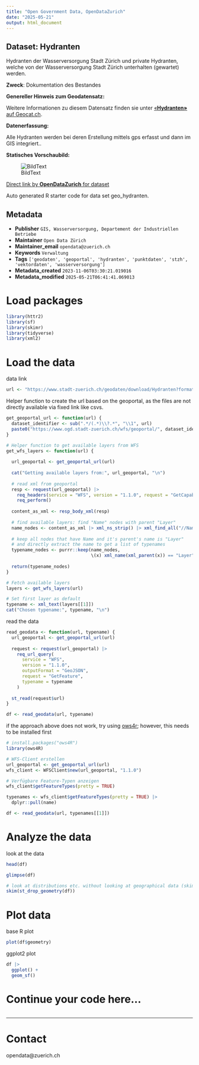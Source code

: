 ```yaml
---
title: "Open Government Data, OpenDataZurich"
date: "2025-05-21"
output: html_document
---
```


## Dataset: Hydranten

Hydranten der Wasserversorgung Stadt Zürich und private Hydranten, welche von der Wasserversorgung Stadt Zürich unterhalten (gewartet) werden.

**Zweck**: Dokumentation des Bestandes

**Genereller Hinweis zum Geodatensatz:**


Weitere Informationen zu diesem Datensatz finden sie unter [«**Hydranten»** auf Geocat.ch](https://www.geocat.ch/geonetwork/srv/ger/catalog.search#/metadata/d07c48fc-89a9-40d6-b48c-3939c5dcc3da).				
			   

**Datenerfassung:**

Alle Hydranten werden bei deren Erstellung mittels gps erfasst und dann im GIS integriert..

**Statisches Vorschaubild:**

![BildText](https://www.gis.stadt-zuerich.ch/zueriplan_docs/geocat/d07c48fc-89a9-40d6-b48c-3939c5dcc3da.png)



[Direct link by **OpenDataZurich** for dataset](https://data.stadt-zuerich.ch/dataset/geo_hydranten)

Auto generated R starter code for data set geo_hydranten.

## Metadata

- **Publisher** `GIS, Wasserversorgung, Departement der Industriellen Betriebe`
- **Maintainer** `Open Data Zürich`
- **Maintainer_email** `opendata@zuerich.ch`
- **Keywords** `Ver­walt­ung`
- **Tags** `['geodaten', 'geoportal', 'hydranten', 'punktdaten', 'stzh', 'vektordaten', 'wasserversorgung']`
- **Metadata_created** `2023-11-06T03:30:21.019016`
- **Metadata_modified** `2025-05-21T06:41:41.069013`


# Load packages

```r
library(httr2)
library(sf)
library(skimr)
library(tidyverse)
library(xml2)
```

# Load the data

data link
```r
url <- "https://www.stadt-zuerich.ch/geodaten/download/Hydranten?format=geojson_link"
```


Helper function to create the url based on the geoportal, as the files are not directly available via fixed link like csvs.
```r
get_geoportal_url <- function(url) {
  dataset_identifier <- sub(".*/(.*)\\?.*", "\\1", url)
  paste0("https://www.ogd.stadt-zuerich.ch/wfs/geoportal/", dataset_identifier)
}
```

```r
# Helper function to get available layers from WFS
get_wfs_layers <- function(url) {
  
  url_geoportal <- get_geoportal_url(url)
  
  cat("Getting available layers from:", url_geoportal, "\n")
  
  # read xml from geoportal
  resp <- request(url_geoportal) |> 
    req_headers(service = "WFS", version = "1.1.0", request = "GetCapabilities") |> 
    req_perform()
  
  content_as_xml <- resp_body_xml(resp)
  
  # find available layers: find "Name" nodes with parent "Layer"
  name_nodes <- content_as_xml |> xml_ns_strip() |> xml_find_all("//Name")
  
  # keep all nodes that have Name and it's parent's name is "Layer"
  # and directly extract the name to get a list of typenames
  typename_nodes <- purrr::keep(name_nodes,
                                \(x) xml_name(xml_parent(x)) == "Layer")
  
  return(typename_nodes)
}

# Fetch available layers
layers <- get_wfs_layers(url)

# Set first layer as default
typename <- xml_text(layers[[1]])
cat("Chosen typename:", typename, "\n")
```

read the data
```r
read_geodata <- function(url, typename) {
  url_geoportal <- get_geoportal_url(url)
  
  request <- request(url_geoportal) |>
    req_url_query(
      service = "WFS",
      version = "1.1.0",
      outputFormat = "GeoJSON",
      request = "GetFeature",
      typename = typename
    )
  
  st_read(request$url)
}

df <- read_geodata(url, typename)
```

if the approach above does not work, try using [ows4r](https://eblondel.github.io/ows4R/); however, this needs to be installed first
```r
# install.packages("ows4R")
library(ows4R)

# WFS-Client erstellen
url_geoportal <- get_geoportal_url(url)
wfs_client <- WFSClient$new(url_geoportal, "1.1.0")

# Verfügbare Feature-Typen anzeigen
wfs_client$getFeatureTypes(pretty = TRUE)

typenames <- wfs_client$getFeatureTypes(pretty = TRUE) |> 
  dplyr::pull(name)

df <- read_geodata(url, typenames[[1]])
```

# Analyze the data

look at the data
```r
head(df)
```

```r
glimpse(df)
```

```r
# look at distributions etc. without looking at geographical data (skim cannot deal with geometries)
skim(st_drop_geometry(df))
```

# Plot data

base R plot
```r
plot(df$geometry)
```

ggplot2 plot
```r
df |>
  ggplot() +
  geom_sf()
```

# Continue your code here...

```r

```

------------------------------------------------------------------------

# Contact

opendata@zuerich.ch
